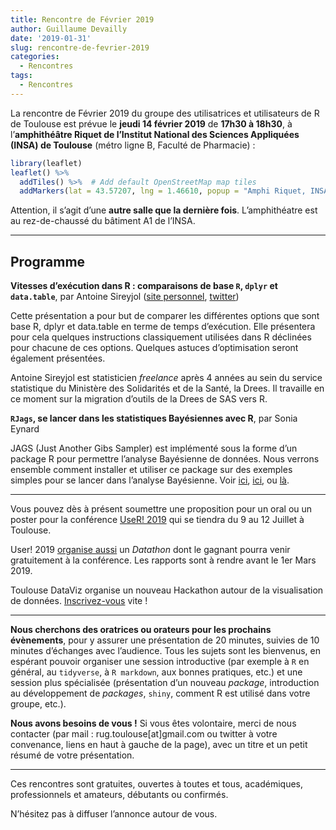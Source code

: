```yaml
---
title: Rencontre de Février 2019
author: Guillaume Devailly
date: '2019-01-31'
slug: rencontre-de-fevrier-2019
categories:
  - Rencontres
tags:
  - Rencontres
---
```


La rencontre de Février 2019 du groupe des utilisatrices et utilisateurs de R de Toulouse est prévue le **jeudi 14 février 2019** de **17h30 à 18h30**,
à l'**amphithéâtre Riquet de l'Institut National des Sciences Appliquées (INSA) de Toulouse** (métro ligne B, Faculté de Pharmacie) :

```r
library(leaflet)
leaflet() %>%
  addTiles() %>%  # Add default OpenStreetMap map tiles
  addMarkers(lat = 43.57207, lng = 1.46610, popup = "Amphi Riquet, INSA")
```

Attention, il s'agit d'une **autre salle que la dernière fois**. L'amphithéatre est au rez-de-chaussé du bâtiment A1 de l'INSA.

---

## Programme

**Vitesses d’exécution dans R : comparaisons de base `R`, `dplyr` et `data.table`**, par Antoine Sireyjol ([site personnel](https://antoinesir.rbind.io), [twitter](https://twitter.com/AntoineSyr))

Cette présentation a pour but de comparer les différentes options que sont base R, dplyr et data.table en terme de temps d’exécution. Elle présentera pour cela quelques instructions classiquement utilisées dans R déclinées pour chacune de ces options. Quelques astuces d’optimisation seront également présentées.

Antoine Sireyjol est statisticien *freelance* après 4 années au sein du service statistique du Ministère des Solidarités et de la Santé, la Drees. Il travaille en ce moment sur la migration d’outils de la Drees de SAS vers R.


**`RJags`, se lancer dans les statistiques Bayésiennes avec R**, par Sonia Eynard

JAGS (Just Another Gibs Sampler) est implémenté sous la forme d'un package R pour permettre l'analyse Bayésienne de données. Nous verrons ensemble comment installer et utiliser ce package sur des exemples simples pour se lancer dans l'analyse Bayésienne. Voir 
[ici](https://channel9.msdn.com/Events/useR-international-R-User-conferences/useR-International-R-User-2017-Conference/Introduction-to-Bayesian-inference-with-JAGS),
[ici](https://www.rdocumentation.org/packages/rjags/versions/4-8),
ou [là](https://jeromyanglim.blogspot.com/2012/04/getting-started-with-jags-rjags-and.html).


---

Vous pouvez dès à présent soumettre une proposition pour un oral ou un poster pour la conférence
[UseR! 2019](http://user2019.r-project.org/abstracts/) qui se tiendra du 9 au 12 Juillet à Toulouse.

User! 2019 [organise aussi](http://user2019.r-project.org/datathon/) un *Datathon* dont le gagnant pourra venir gratuitement à la conférence.
Les rapports sont à rendre avant le 1er Mars 2019.

Toulouse DataViz organise un nouveau Hackathon autour de la visualisation de données. [Inscrivez-vous](http://toulouse-dataviz.fr/hackaviz-2019-2)
vite !

---

**Nous cherchons des oratrices ou orateurs pour les prochains évènements**, pour y assurer une présentation de 20 minutes, suivies de 10 minutes d'échanges avec l'audience.
Tous les sujets sont les bienvenus, en espérant pouvoir organiser une session introductive (par exemple à `R` en général, au `tidyverse`, à `R markdown`, aux bonnes pratiques, etc.) et une session plus spécialisée (présentation d'un nouveau *package*, introduction au développement de *packages*, `shiny`, comment R est utilisé dans votre groupe, etc.).

**Nous avons besoins de vous !** Si vous êtes volontaire, merci de nous contacter (par mail : rug.toulouse[at]gmail.com ou twitter à votre convenance, liens en haut à gauche de la page), avec un titre et un petit résumé de votre présentation.

---

Ces rencontres sont gratuites, ouvertes à toutes et tous, académiques, professionnels et amateurs, débutants ou confirmés.

N'hésitez pas à diffuser l'annonce autour de vous.


